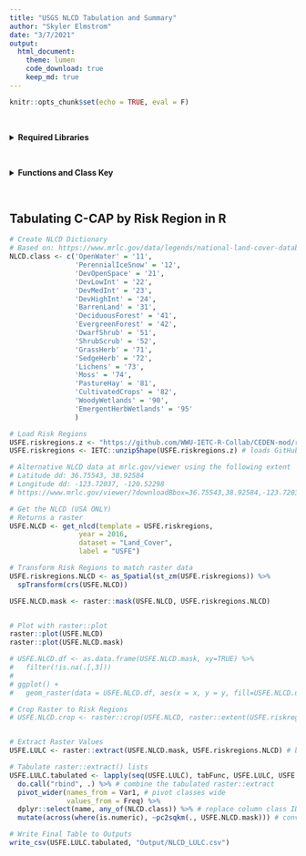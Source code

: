 ```yaml
---
title: "USGS NLCD Tabulation and Summary"
author: "Skyler Elmstrom"
date: "3/7/2021"
output:
  html_document:
    theme: lumen
    code_download: true
    keep_md: true
---
```


```r
knitr::opts_chunk$set(echo = TRUE, eval = F)
```

<br>

<details>
  <summary><b>Required Libraries</b></summary>
```r
# devtools::install_github("WWU-IETC-R-Collab/IETC")
library(IETC)

# devtools::install_github("ropensci/FedData") # Use Fed Data Version 3.0.0 or higher. CRAN has 2.5.7
library(FedData)

library(rgdal) # R geoprocessing tools
library(raster) # Raster data manipulation
library(sf) # vector data manipulation
library(tidyverse)
```
</details>
<br>

<details>
  <summary><b>Functions and Class Key</b></summary>
```r
# Function to Tabulate raster::extract() Output by Polygon
# http://zevross.com/blog/2015/03/30/map-and-analyze-raster-data-in-r/
tabFunc <- function(indx, extracted, region, regname) {
  dat<-as.data.frame(table(extracted[[indx]]))
  dat$name<-region[[regname]][[indx]]
  return(dat)
}

# Function for converting pixel count to square kilometers
pc2sqkm <- function(x, in_raster) {
  apc <- prod(raster::res(in_raster))
  x * apc / 1e+6
}


```
</details>
<br>

## Tabulating C-CAP by Risk Region in R

```r
# Create NLCD Dictionary
# Based on: https://www.mrlc.gov/data/legends/national-land-cover-database-2016-nlcd2016-legend
NLCD.class <- c('OpenWater' = '11',
                'PerennialIceSnow' = '12',
                'DevOpenSpace' = '21',
                'DevLowInt' = '22',
                'DevMedInt' = '23',
                'DevHighInt' = '24',
                'BarrenLand' = '31',
                'DeciduousForest' = '41',
                'EvergreenForest' = '42',
                'DwarfShrub' = '51',
                'ShrubScrub' = '52',
                'GrassHerb' = '71',
                'SedgeHerb' = '72',
                'Lichens' = '73',
                'Moss' = '74',
                'PastureHay' = '81',
                'CultivatedCrops' = '82',
                'WoodyWetlands' = '90',
                'EmergentHerbWetlands' = '95'
                )

# Load Risk Regions
USFE.riskregions.z <- "https://github.com/WWU-IETC-R-Collab/CEDEN-mod/raw/main/Data/USFE_RiskRegions_9292020.zip"
USFE.riskregions <- IETC::unzipShape(USFE.riskregions.z) # loads GitHub zipped shapefile as an sf object

# Alternative NLCD data at mrlc.gov/viewer using the following extent
# Latitude dd: 36.75543, 38.92584
# Longitude dd: -123.72037, -120.52298
# https://www.mrlc.gov/viewer/?downloadBbox=36.75543,38.92584,-123.72037,-120.52298

# Get the NLCD (USA ONLY)
# Returns a raster
USFE.NLCD <- get_nlcd(template = USFE.riskregions,
                 year = 2016,
                 dataset = "Land_Cover",
                 label = "USFE")

# Transform Risk Regions to match raster data
USFE.riskregions.NLCD <- as_Spatial(st_zm(USFE.riskregions)) %>%
  spTransform(crs(USFE.NLCD))

USFE.NLCD.mask <- raster::mask(USFE.NLCD, USFE.riskregions.NLCD)


# Plot with raster::plot
raster::plot(USFE.NLCD)
raster::plot(USFE.NLCD.mask)

# USFE.NLCD.df <- as.data.frame(USFE.NLCD.mask, xy=TRUE) %>%
#   filter(!is.na(.[,3]))
# 
# ggplot() +
#   geom_raster(data = USFE.NLCD.df, aes(x = x, y = y, fill=USFE.NLCD.df[,3]))

# Crop Raster to Risk Regions
# USFE.NLCD.crop <- raster::crop(USFE.NLCD, raster::extent(USFE.riskregions.NLCD))


# Extract Raster Values
USFE.LULC <- raster::extract(USFE.NLCD.mask, USFE.riskregions.NLCD) # be patient, this takes a while

# Tabulate raster::extract() lists
USFE.LULC.tabulated <- lapply(seq(USFE.LULC), tabFunc, USFE.LULC, USFE.riskregions.NLCD, "Subregion") %>% # tabulate result lists from raster::extract
  do.call("rbind", .) %>% # combine the tabulated raster::extract
  pivot_wider(names_from = Var1, # pivot classes wide
              values_from = Freq) %>%
  dplyr::select(name, any_of(NLCD.class)) %>% # replace column class ID # with class name
  mutate(across(where(is.numeric), ~pc2sqkm(., USFE.NLCD.mask))) # convert pixel counts to sq km

# Write Final Table to Outputs
write_csv(USFE.LULC.tabulated, "Output/NLCD_LULC.csv")
```